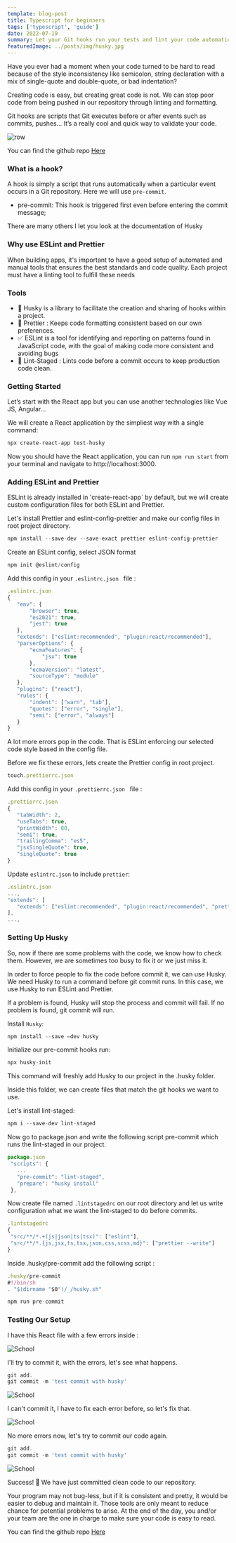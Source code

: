 ```yaml
---
template: blog-post
title: Typescript for beginners
tags: ['typescript', 'guide']
date: 2022-07-19
summary: Let your Git hooks run your tests and lint your code automatically
featuredImage: ../posts/img/husky.jpg
---
```


Have you ever had a moment when your code turned to be hard to read because of the style inconsistency like semicolon, string declaration with a mix of single-quote and double-quote, or bad indentation?

Creating code is easy, but creating great code is not.
We can stop poor code from being pushed in our repository through linting and formatting.

Git hooks are scripts that Git executes before or after events such as commits, pushes... It’s a really cool and quick way to validate your code.

<div className="Image__Small">
  <img
    src="https://images.unsplash.com/photo-1532185825713-1e3ecd119b8f?ixlib=rb-1.2.1&ixid=MnwxMjA3fDB8MHxwaG90by1wYWdlfHx8fGVufDB8fHx8&auto=format&fit=crop&w=1470&q=80"
    alt="row"
  />
</div>

You can find the github repo <a target="_blank" href="https://github.com/mansmahamat/commit-hoosks-husky">Here</a>

### What is a hook?

A hook is simply a script that runs automatically when a particular event occurs in a Git repository. Here we will use `pre-commit`.

- pre-commit: This hook is triggered first even before entering the commit message;

There are many others I let you look at the documentation of Husky

### Why use ESLint and Prettier

When building apps, it's important to have a good setup of automated and manual tools that ensures the best standards and code quality. Each project must have a linting tool to fulfill these needs

### Tools

- 🦮 Husky is a library to facilitate the creation and sharing of hooks within a project.
- 🎨 Prettier : Keeps code formatting consistent based on our own preferences.
- ✅ ESLint is a tool for identifying and reporting on patterns found in JavaScript code, with the goal of making code more consistent and avoiding bugs
- 🚧 Lint-Staged : Lints code before a commit occurs to keep production code clean.

### Getting Started

Let’s start with the React app but you can use another technologies like Vue JS, Angular...

We will create a React application by the simpliest way with a single command:

```javascript
npx create-react-app test-husky
```

Now you should have the React application, you can run `npm run start` from your terminal and navigate to http://localhost:3000.

### Adding ESLint and Prettier

ESLint is already installed in 'create-react-app` by default, but we will create custom configuration files for both ESLint and Prettier.

Let's install Prettier and eslint-config-prettier and make our config files in root project directory.

```javascript
npm install --save-dev --save-exact prettier eslint-config-prettier
```

Create an ESLint config, select JSON format

```javascript
npm init @eslint/config
```

Add this config in your `.eslintrc.json ` file :

```javascript
.eslintrc.json
{
   "env": {
       "browser": true,
       "es2021": true,
       "jest": true
   },
   "extends": ["eslint:recommended", "plugin:react/recommended"],
   "parserOptions": {
       "ecmaFeatures": {
           "jsx": true
       },
       "ecmaVersion": "latest",
       "sourceType": "module"
   },
   "plugins": ["react"],
   "rules": {
       "indent": ["warn", "tab"],
       "quotes": ["error", "single"],
       "semi": ["error", "always"]
   }
}
```

A lot more errors pop in the code.
That is ESLint enforcing our selected code style based in the config file.

Before we fix these errors, lets create the Prettier config in root project.

```javascript
touch.prettierrc.json
```

Add this config in your `.prettierrc.json ` file :

```javascript
.prettierrc.json
{
   "tabWidth": 2,
   "useTabs": true,
   "printWidth": 80,
   "semi": true,
   "trailingComma": "es5",
   "jsxSingleQuote": true,
   "singleQuote": true
}
```

Update `eslintrc.json` to include `prettier`:

```javascript
.eslintrc.json
...,
"extends": [
   "extends": ["eslint:recommended", "plugin:react/recommended", "prettier"],
],
...,
```

### Setting Up Husky

So, now if there are some problems with the code, we know how to check them. However, we are sometimes too busy to fix it or we just miss it.

In order to force people to fix the code before commit it, we can use Husky. We need Husky to run a command before git commit runs. In this case, we use Husky to run ESLint and Prettier.

If a problem is found, Husky will stop the process and commit will fail. If no problem is found, git commit will run.

Install `Husky`:

```javascript
npm install --save —dev husky
```

Initialize our pre-commit hooks run:

```javascript
npx husky-init
```

This command will freshly add Husky to our project in the .husky folder.

Inside this folder, we can create files that match the git hooks we want to use.

Let's install lint-staged:

```javascript
npm i --save-dev lint-staged
```

Now go to package.json and write the following script pre-commit which runs the lint-staged in our project.

```javascript
package.json
 "scripts": {
   ...
   "pre-commit": "lint-staged",
   "prepare": "husky install"
 },
```

Now create file named `.lintstagedrc` on our root directory and let us write configuration what we want the lint-staged to do before commits.

```javascript
.lintstagedrc
{
 "src/**/*.+(js|json|ts|tsx)": ["eslint"],
 "src/**/*.{js,jsx,ts,tsx,json,css,scss,md}": ["prettier --write"]
}
```

Inside .husky/pre-commit add the following script :

```javascript
.husky/pre-commit
#!/bin/sh
. "$(dirname "$0")/_/husky.sh"

npm run pre-commit
```

### Testing Our Setup

I have this React file with a few errors inside :

<div className="Image__Small">
  <img src="../posts/img/error-husky.png" alt="School" />
</div>

I'll try to commit it, with the errors, let's see what happens.

```javascript
git add.
git commit -m 'test commit with husky'
```

<div className="Image__Small">
  <img src="../posts/img/error-console-husky.png" alt="School" />
</div>

I can't commit it, I have to fix each error before, so let's fix that.

<div className="Image__Small">
  <img src="../posts/img/final-husky.png" alt="School" />
</div>

No more errors now, let's try to commit our code again.

```javascript
git add.
git commit -m 'test commit with husky'
```

<div className="Image__Small">
  <img src="../posts/img/success-commit.png" alt="School" />
</div>

Success! 🥳 We have just committed clean code to our repository.

Your program may not bug-less, but if it is consistent and pretty, it would be easier to debug and maintain it. Those tools are only meant to reduce chance for potential problems to arise. At the end of the day, you and/or your team are the one in charge to make sure your code is easy to read.

You can find the github repo <a target="_blank" href="https://github.com/mansmahamat/commit-hoosks-husky">Here</a>
